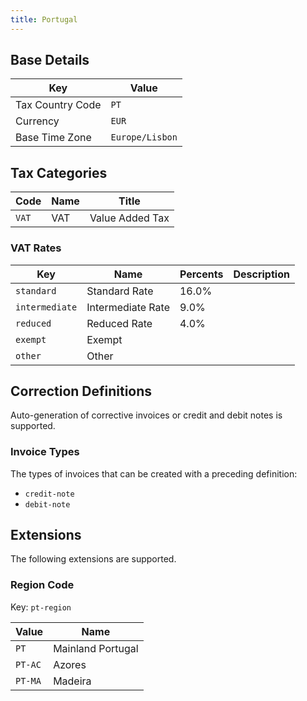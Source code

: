 ```yaml
---
title: Portugal
---
```


## Base Details

| Key | Value |
| --- | ----- |
| Tax Country Code | <code>PT</code> |
| Currency | <code>EUR</code> |
| Base Time Zone | <code>Europe/Lisbon</code> |

## Tax Categories

| Code | Name | Title |
| ---- | ---- | ----- |
| <code>VAT</code> | VAT | Value Added Tax |

### VAT Rates

| Key | Name | Percents | Description |
| --- | ---- | -------- | ----------- |
| <code>standard</code> | Standard Rate | 16.0% |  |
| <code>intermediate</code> | Intermediate Rate | 9.0% |  |
| <code>reduced</code> | Reduced Rate | 4.0% |  |
| <code>exempt</code> | Exempt |  |  |
| <code>other</code> | Other |  |  |

## Correction Definitions

Auto-generation of corrective invoices or credit and debit notes is
supported.

### Invoice Types

The types of invoices that can be created with a preceding definition:
- <code>credit-note</code>
- <code>debit-note</code>

## Extensions

The following extensions are supported.

### Region Code

Key: <code>pt-region</code>

| Value | Name |
| ---- | ---- |
| <code>PT</code> | Mainland Portugal |
| <code>PT-AC</code> | Azores |
| <code>PT-MA</code> | Madeira |